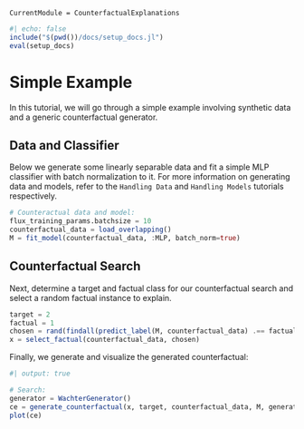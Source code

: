 ```@meta
CurrentModule = CounterfactualExplanations 
```

```julia
#| echo: false
include("$(pwd())/docs/setup_docs.jl")
eval(setup_docs)
```

# Simple Example

In this tutorial, we will go through a simple example involving synthetic data and a generic counterfactual generator.

## Data and Classifier

Below we generate some linearly separable data and fit a simple MLP classifier with batch normalization to it. 
For more information on generating data and models, refer to the `Handling Data` and `Handling Models` tutorials respectively.

```julia
# Counteractual data and model:
flux_training_params.batchsize = 10
counterfactual_data = load_overlapping()
M = fit_model(counterfactual_data, :MLP, batch_norm=true)
```

## Counterfactual Search

Next, determine a target and factual class for our counterfactual search and select a random factual instance to explain.

```julia
target = 2
factual = 1
chosen = rand(findall(predict_label(M, counterfactual_data) .== factual))
x = select_factual(counterfactual_data, chosen)
```

Finally, we generate and visualize the generated counterfactual:

```julia
#| output: true

# Search:
generator = WachterGenerator()
ce = generate_counterfactual(x, target, counterfactual_data, M, generator)
plot(ce)
```
